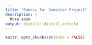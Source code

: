 ```yaml
---
title: "Rubric for Semester Project"
description: |
  More soon
output: distill::distill_article
---
```


```r
knitr::opts_chunk$set(echo = FALSE)
```






